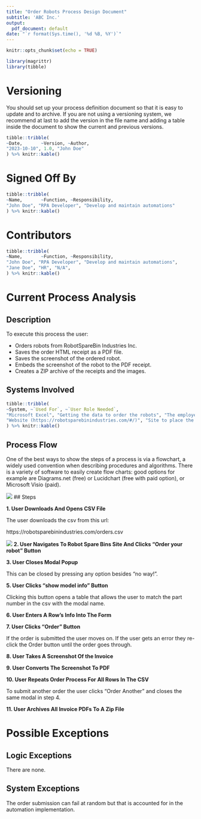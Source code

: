 ```yaml
---
title: "Order Robots Process Design Document"
subtitle: 'ABC Inc.'
output:
  pdf_document: default
date: "`r format(Sys.time(), '%d %B, %Y')`"
---
```


```r
knitr::opts_chunk$set(echo = TRUE)

library(magrittr)
library(tibble)
```

# Versioning

You should set up your process definition document so that it is easy to update and to archive. If you are not using a versioning system, we recommend at last to add the version in the file name and adding a table inside the document to show the current and previous versions.

```r
tibble::tribble(
~Date,       ~Version, ~Author,
"2023-10-10", 1.0, "John Doe"
) %>% knitr::kable()
```

# Signed Off By

```r
tibble::tribble(
~Name,       ~Function, ~Responsibility,
"John Doe", "RPA Developer", "Develop and maintain automations"
) %>% knitr::kable()
```

# Contributors

```r
tibble::tribble(
~Name,       ~Function, ~Responsibility,
"John Doe", "RPA Developer", "Develop and maintain automations",
"Jane Doe", "HR", "N/A",
) %>% knitr::kable()
```

# Current Process Analysis

## Description

To execute this process the user:

* Orders robots from RobotSpareBin Industries Inc.
* Saves the order HTML receipt as a PDF file.
* Saves the screenshot of the ordered robot.
* Embeds the screenshot of the robot to the PDF receipt.
* Creates a ZIP archive of the receipts and the images.

## Systems Involved

```r
tibble::tribble(
~System, ~`Used For`, ~`User Role Needed`,
"Microsoft Excel", "Getting the data to order the robots", "The employee must download it from the site",
"Website (https://robotsparebinindustries.com/#/)", "Site to place the orders", "N/A",
) %>% knitr::kable()
```

## Process Flow

One of the best ways to show the steps of a process is via a flowchart, a widely used convention when describing procedures and algorithms. There is a variety of software to easily create flow charts: good options for example are Diagrams.net (free) or Lucidchart (free with paid option), or Microsoft Visio (paid).

![](images/process_flow.png)
## Steps

**1. User Downloads And Opens CSV File**

The user downloads the csv from this url:

https://robotsparebinindustries.com/orders.csv

![](images/1_csv.png)
**2. User Navigates To Robot Spare Bins Site And Clicks "Order your robot" Button**

**3. User Closes Modal Popup**

This can be closed by pressing any option besides "no way!".

**5. User Clicks "show model info" Button**

Clicking this button opens a table that allows the user to match the part number in the csv with the modal name.

**6. User Enters A Row's Info Into The Form**

**7. User Clicks "Order" Button**

If the order is submitted the user moves on. If the user gets an error they re-click the Order button until the order goes through.

**8. User Takes A Screenshot Of the Invoice**

**9. User Converts The Screenshot To PDF**

**10. User Repeats Order Process For All Rows In The CSV**

To submit another order the user clicks "Order Another" and closes the same modal in step 4.

**11. User Archives All Invoice PDFs To A Zip File**

# Possible Exceptions

## Logic Exceptions

There are none.

## System Exceptions

The order submission can fail at random but that is accounted for in the automation implementation.


